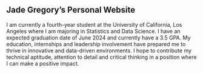 ## Jade Gregory's Personal Website

I am currently a fourth-year student at the University of California, Los Angeles where I am majoring in Statistics and Data Science. I have an expected graduation date of June 2024 and currently have a 3.5 GPA. My education, internships and leadership involvement have prepared me to thrive in innovative and data-driven environments. I hope to contribute my technical aptitude, attention to detail and critical thinking in a position where I can make a positive impact.
